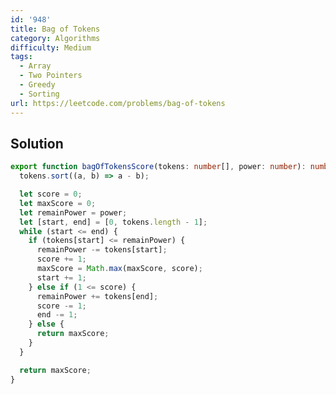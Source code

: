 ```yaml
---
id: '948'
title: Bag of Tokens
category: Algorithms
difficulty: Medium
tags:
  - Array
  - Two Pointers
  - Greedy
  - Sorting
url: https://leetcode.com/problems/bag-of-tokens
---
```


## Solution

```typescript filename="solution.ts" copy
export function bagOfTokensScore(tokens: number[], power: number): number {
  tokens.sort((a, b) => a - b);

  let score = 0;
  let maxScore = 0;
  let remainPower = power;
  let [start, end] = [0, tokens.length - 1];
  while (start <= end) {
    if (tokens[start] <= remainPower) {
      remainPower -= tokens[start];
      score += 1;
      maxScore = Math.max(maxScore, score);
      start += 1;
    } else if (1 <= score) {
      remainPower += tokens[end];
      score -= 1;
      end -= 1;
    } else {
      return maxScore;
    }
  }

  return maxScore;
}
```
